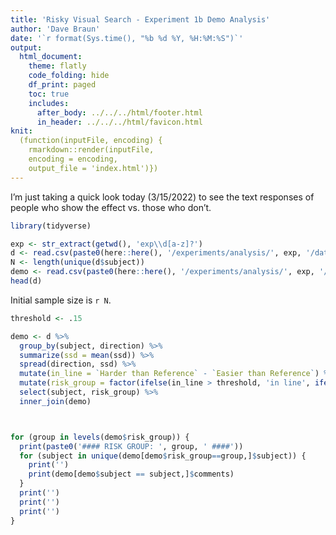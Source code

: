 ```yaml
---
title: 'Risky Visual Search - Experiment 1b Demo Analysis'
author: 'Dave Braun'
date: '`r format(Sys.time(), "%b %d %Y, %H:%M:%S")`'
output:
  html_document:
    theme: flatly
    code_folding: hide
    df_print: paged
    toc: true
    includes:
      after_body: ../../../html/footer.html
      in_header: ../../../html/favicon.html
knit:
  (function(inputFile, encoding) {
    rmarkdown::render(inputFile,
    encoding = encoding,
    output_file = 'index.html')})
---
```




I'm just taking a quick look today (3/15/2022) to see the text responses of people who show the effect vs. those who don't.

```r
library(tidyverse)
```


```r
exp <- str_extract(getwd(), 'exp\\d[a-z]?')
d <- read.csv(paste0(here::here(), '/experiments/analysis/', exp, '/data/', exp, '_main.csv'))
N <- length(unique(d$subject))
demo <- read.csv(paste0(here::here(), '/experiments/analysis/', exp, '/data/', exp, '_demo.csv'))
head(d)
```

Initial sample size is `r N`.



```r
threshold <- .15

demo <- d %>% 
  group_by(subject, direction) %>% 
  summarize(ssd = mean(ssd)) %>% 
  spread(direction, ssd) %>% 
  mutate(in_line = `Harder than Reference` - `Easier than Reference`) %>% 
  mutate(risk_group = factor(ifelse(in_line > threshold, 'in line', ifelse(in_line < -threshold, 'opposite', 'neither')))) %>% 
  select(subject, risk_group) %>% 
  inner_join(demo)



for (group in levels(demo$risk_group)) {
  print(paste0('#### RISK GROUP: ', group, ' ####'))
  for (subject in unique(demo[demo$risk_group==group,]$subject)) {
    print('')
    print(demo[demo$subject == subject,]$comments)
  }
  print('')
  print('')
  print('')
}

```


















